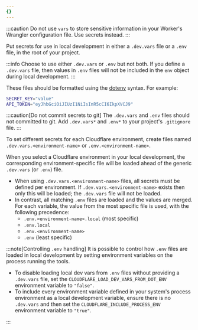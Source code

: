 ```yaml
---
{}
---
```


:::caution
Do not use `vars` to store sensitive information in your Worker's Wrangler configuration file. Use secrets instead.
:::

Put secrets for use in local development in either a `.dev.vars` file or a `.env` file, in the root of your project.

:::info
Choose to use either `.dev.vars` or `.env` but not both. If you define a `.dev.vars` file, then values in `.env` files will not be included in the `env` object during local development.
:::

These files should be formatted using the [dotenv](https://hexdocs.pm/dotenvy/dotenv-file-format.html) syntax. For example:

```bash title=".dev.vars / .env"
SECRET_KEY="value"
API_TOKEN="eyJhbGciOiJIUzI1NiIsInR5cCI6IkpXVCJ9"
```

:::caution[Do not commit secrets to git]
The `.dev.vars` and `.env` files should not committed to git. Add `.dev.vars*` and `.env*` to your project's `.gitignore` file.
:::

To set different secrets for each Cloudflare environment, create files named `.dev.vars.<environment-name>` or `.env.<environment-name>`.

When you select a Cloudflare environment in your local development, the corresponding environment-specific file will be loaded ahead of the generic `.dev.vars` (or `.env`) file.

- When using `.dev.vars.<environment-name>` files, all secrets must be defined per environment. If `.dev.vars.<environment-name>` exists then only this will be loaded; the `.dev.vars` file will not be loaded.
- In contrast, all matching `.env` files are loaded and the values are merged. For each variable, the value from the most specific file is used, with the following precedence:
  - `.env.<environment-name>.local` (most specific)
  - `.env.local`
  - `.env.<environment-name>`
  - `.env` (least specific)

:::note[Controlling `.env` handling]
It is possible to control how `.env` files are loaded in local development by setting environment variables on the process running the tools.

- To disable loading local dev vars from `.env` files without providing a `.dev.vars` file, set the `CLOUDFLARE_LOAD_DEV_VARS_FROM_DOT_ENV` environment variable to `"false"`.
- To include every environment variable defined in your system's process environment as a local development variable, ensure there is no `.dev.vars` and then set the `CLOUDFLARE_INCLUDE_PROCESS_ENV` environment variable to `"true"`.

:::
